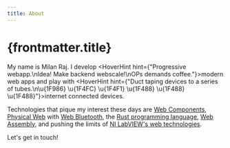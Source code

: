 ```yaml
---
title: About
---
```


<Base
    amp_include={[]}
    description={'Bringing Web, Engineering, Cloud, and Earth tidbits straight to your neural implant'}
    slug="about/"
    title={frontmatter.title}>
<Page>

# {frontmatter.title}

<amp-img width="700" height="500" layout="responsive" src="/assets/images/leap_quadrotor.png"></amp-img>

My name is Milan Raj.
I develop <HoverHint hint={"Progressive webapp.\nIdea! Make backend webscale!\nOPs demands coffee."}>modern web apps</HoverHint>
 and play with <HoverHint hint={"Duct taping devices to a series of tubes.\n\u{1F986} \u{1F4FC} \u{1F4F1} \u{1F488} \u{1F488} \u{1F488}"}>internet connected devices.</HoverHint>

Technologies that pique my interest these days are [Web Components][web_components], [Physical Web][physical_web] with [Web Bluetooth][web_bluetooth], the [Rust programming language][rust], [Web Assembly][wasm], and pushing the limits of [NI LabVIEW's web technologies][labview_web_services].

Let's get in touch! <SocialGithub /><SocialTwitter /><SocialLinkedin />

[web_components]: https://webcomponents.org/
[physical_web]: https://google.github.io/physical-web/
[web_bluetooth]: https://www.w3.org/community/web-bluetooth/
[rust]: https://www.rust-lang.org/
[wasm]: https://webassembly.org/
[labview_web_services]: https://decibel.ni.com/content/groups/web-services
</Page>
</Base>
